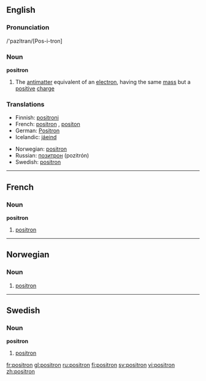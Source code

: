 ==English==

===Pronunciation===
/'pazItran/[Pos-i-tron]

===Noun===
{{wikipedia}}
'''positron'''

# {{particles}} The [[antimatter]] equivalent of an [[electron]], having the same [[mass]] but a [[positive]] [[charge]]

===Translations===
{{rfc-level|Translations at L3+ (AutoFormat would have corrected level of Translations)}}
{{trans-top|positron}}
*Finnish: [[positroni]]
*French: [[positron#French|positron]] {{m}}, [[positon]] {{m}}
*German: [[Positron]] {{n}}
*Icelandic: [[jáeind]] {{f}}
{{trans-mid}}
*Norwegian: [[#Norweigan|positron]]
*Russian: [[позитрон]] (pozitrón) {{m}}
*Swedish: [[#Swedish|positron]]
{{trans-bottom}}

----

==French==

===Noun===
'''positron'''

# [[positron#English|positron]]

----

==Norwegian==

===Noun===
{{no-noun-n3}}

# [[#English|positron]]

----

==Swedish==
{{sv-noun|gender=Common|positron|positronen|positroner|positronerna|positrons|positronens|positroners|positronernas}}

===Noun===
'''positron'''

# [[#English|positron]]

[[fr:positron]]
[[gl:positron]]
[[ru:positron]]
[[fi:positron]]
[[sv:positron]]
[[vi:positron]]
[[zh:positron]]